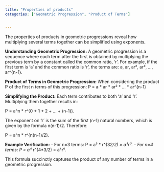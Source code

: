 ```yaml
---
title: "Properties of products"
categories: ["Geometric Progression", "Product of Terms"]


---
```




The properties of products in geometric progressions reveal how multiplying several terms together can be simplified using exponents. 

**Understanding Geometric Progression:**
A geometric progression is a sequence where each term after the first is obtained by multiplying the previous term by a constant called the common ratio, 'r'. For example, if the first term is 'a' and the common ratio is 'r', the terms are: a, ar, ar², ar³, ..., ar^{n-1}.

**Product of Terms in Geometric Progression:**
When considering the product P of the first n terms of this progression:
P = a * ar * ar² * ... * ar^{n-1}

**Simplifying the Product:**
Each term contributes to both 'a' and 'r'. Multiplying them together results in:

P = a^n * r^{0 + 1 + 2 + ... + (n-1)}.

The exponent on 'r' is the sum of the first (n-1) natural numbers, which is given by the formula n(n-1)/2. Therefore:

P = a^n * r^{n(n-1)/2}.

**Example Verification:**
- For n=3 terms: P = a³ * r^(3*2/2) = a³r³.
- For n=4 terms: P = a⁴ * r^(4*3/2) = a⁴r⁶.

This formula succinctly captures the product of any number of terms in a geometric progression.

